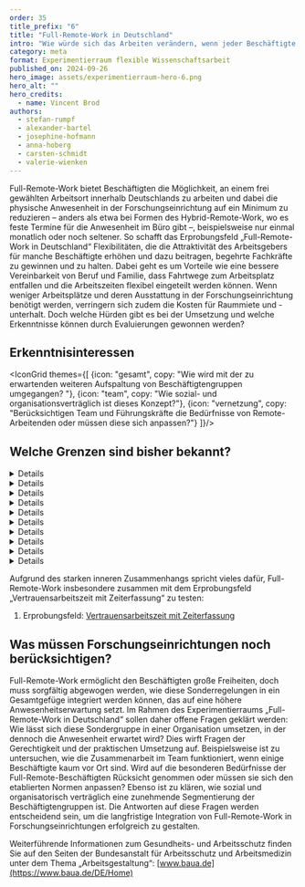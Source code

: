 ```yaml
---
order: 35
title_prefix: "6"
title: "Full-Remote-Work in Deutschland"
intro: "Wie würde sich das Arbeiten verändern, wenn jeder Beschäftigte seinen Arbeitsort frei wählen könnte? Dieses Szenario untersucht das Erprobungsfeld „Full-Remote-Work in Deutschland“. Ermittelt werden soll dabei, wie viel Freiheit möglich und sinnvoll ist und welche Hürden es für Forschungseinrichtungen bei der Umsetzung gibt."
category: meta
format: Experimentierraum flexible Wissenschaftsarbeit
published_on: 2024-09-26
hero_image: assets/experimentierraum-hero-6.png
hero_alt: ""
hero_credits:
  - name: Vincent Brod
authors:
  - stefan-rumpf
  - alexander-bartel
  - josephine-hofmann
  - anna-hoberg
  - carsten-schmidt
  - valerie-wienken
---
```


<Leadin>Full-Remote-Work</Leadin> bietet Beschäftigten die Möglichkeit, an einem frei gewählten Arbeitsort innerhalb Deutschlands zu arbeiten und dabei die physische Anwesenheit in der Forschungseinrichtung auf ein Minimum zu reduzieren – anders als etwa bei Formen des Hybrid-Remote-Work, wo es feste Termine für die Anwesenheit im Büro gibt –, beispielsweise nur einmal monatlich oder noch seltener. So schafft das Erprobungsfeld „Full-Remote-Work in Deutschland“ Flexibilitäten, die die Attraktivität des Arbeitsgebers für manche Beschäftigte erhöhen und dazu beitragen, begehrte Fachkräfte zu gewinnen und zu halten. Dabei geht es um Vorteile wie eine bessere Vereinbarkeit von Beruf und Familie, dass Fahrtwege zum Arbeitsplatz entfallen und die Arbeitszeiten flexibel eingeteilt werden können. Wenn weniger Arbeitsplätze und deren Ausstattung in der Forschungseinrichtung benötigt werden, verringern sich zudem die Kosten für Raummiete und -unterhalt. Doch welche Hürden gibt es bei der Umsetzung und welche Erkenntnisse können durch Evaluierungen gewonnen werden?

## Erkenntnisinteressen

<IconGrid themes={[
  {icon: "gesamt", copy: "Wie wird mit der zu erwartenden weiteren Aufspaltung von Beschäftigtengruppen umgegangen? "},
  {icon: "team", copy: "Wie sozial- und organisationsverträglich ist dieses Konzept?"},
  {icon: "vernetzung", copy: "Berücksichtigen Team und Führungskräfte die Bedürfnisse von Remote-Arbeitenden oder müssen diese sich anpassen?"}
]}/>

## Welche Grenzen sind bisher bekannt?

<DetailsGroup>

  <Details summary="Arbeitsrechtliche Grenzen">

    Nicht bekannt. Arbeitsschutzgesetz und Arbeitszeitgesetz gelten auch bei Remote Work. Deren Einhaltung und Kontrolle ist fern des betrieblichen Arbeitsplatzes aber vermutlich schwieriger als bei den anderen Erprobungsfeldern. Der Schutz durch die gesetzliche Unfallversicherung hat den selben Umfang wie am Arbeitsplatz in der Forschungseinrichtung (Voraussetzung: Full Remote muss vertraglich vereinbart sein).

  </Details>

  <Details summary="Technische Grenzen">

  Full-Remote-Work setzt eine hohe Arbeitsfähigkeit und sehr geringe Störanfälligkeit voraus, da keine kurzfristige Hilfe ermöglicht werden kann, zum Beispiel durch die lokale IT-Abteilung.

  </Details>

  <Details summary="Prozessuale Grenzen">

  Die Tätigkeit muss sich für Full-Remote-Work eignen (ggf. sind sensible Daten nur am Arbeitsplatz im Büro einsehbar, ist Arbeit im Labor oder am Großgerät erforderlich etc.)

  - Arbeitsvertragliche Differenzierungen im Rahmen der organisatorischen „Zuordnung“: Welcher Arbeitsort steht beispielsweise im Arbeitsvertrag?
  - Außerplanmäßige Anreise aus der Full-Remote-Arbeit zum Dienstort: Dies erfordert beispielsweise die Klärung von Regeln für Dienstreisen und den regulären Arbeitsweg.
  - Ist für Personen mit Full-Remote-Stellen eine Erweiterung der Technik oder des Mobiliars notwendig?
  - Wie können Arbeits- und Ruhezeiten zwecks Einhaltung der gesetzlichen Vorgaben effizient kontrolliert werden?

  Diese Aspekte müssten im Rahmen einer Gesamtbetriebsvereinbarung, Betriebsvereinbarung oder eines Einzelvertrags geklärt werden.

  </Details>

  <Details summary="Führungs- und teambezogene Grenzen">

  Umgang der Führungskraft mit unterschiedlichen Präsenzen und Notwendigkeiten der kurzfristigen Verfügbarkeit vor Ort

  - Die Führungskraft muss auch „digital“ führen können.
  - Wahrnehmung der „Gleichbehandlung“ innerhalb der Forschungseinrichtungen oder Teams

  </Details>

  <Details summary="Kulturelle Grenzen">

  Potenzielle Spannungen zwischen Teammitgliedern und Führungskräften aufgrund der erhöhten Anforderungen, die sich durch Full- Remote-Stellen ergeben, z. B. bei der internen Kommunikation oder kurzfristigen Verfügbarkeit vor Ort

  </Details>

  <Details summary="Steuerrechtliche Grenzen">

  Da die ortsungebundene Arbeit hier im Inland erfolgt, keine grundsätzliche steuerliche Relevanz. Für die Absetzbarkeit von Reisen als beruflich bedingte oder privat induzierte Reisen muss jedoch definiert sein, was als Dienstreise gilt und was nicht (s. prozessuale Grenzen)

  </Details>

  <Details summary="Sozialversicherungsrechtliche Grenzen">

  Da die ortsungebundene Arbeit hier im Inland erfolgt, keine sozialversicherungsrechtliche Relevanz

  </Details>

  <Details summary="Tarifvertragliche Grenzen">

  Nicht bekannt

  </Details>

  <Details summary="Gesundheitliche Grenzen">

  Nicht bekannt

  </Details>

  <Details summary="Sonstige Hürden/Grenzen">

  Solange die Full-Remote-Stelle innerhalb Deutschlands ausgeübt wird, sind keine sonstigen Hürden/Grenzen bekannt.

  </Details>

</DetailsGroup>

<Callout title="Zu welchen anderen Erprobungsfeldern besteht ein enger Bezug?">

Aufgrund des starken inneren Zusammenhangs spricht vieles dafür, Full-Remote-Work insbesondere zusammen mit dem Erprobungsfeld „Vertrauensarbeitszeit mit Zeiterfassung“ zu testen:

1. Erprobungsfeld: [Vertrauensarbeitszeit mit Zeiterfassung](/vertrauensarbeitszeit-mit-zeiterfassung/)

</Callout>

<IconTile to="/experimentierraum-flexible-wissenschaftsarbeit#ortsflexible-arbeitsmoglichkeiten" eyebrow="Zuordnung im Experimentierraum" body="Ortsflexible und attraktive Arbeitsmöglichkeiten (OaA)" icon="place"/>

## Was müssen Forschungseinrichtungen noch berücksichtigen?

Full-Remote-Work ermöglicht den Beschäftigten große Freiheiten, doch muss sorgfältig abgewogen werden, wie diese Sonderregelungen in ein Gesamtgefüge integriert werden können, das auf eine höhere Anwesenheitserwartung setzt. Im Rahmen des Experimentierraums „Full-Remote-Work in Deutschland“ sollen daher offene Fragen geklärt werden: Wie lässt sich diese Sondergruppe in einer Organisation umsetzen, in der dennoch die Anwesenheit erwartet wird? Dies wirft Fragen der Gerechtigkeit und der praktischen Umsetzung auf. Beispielsweise ist zu untersuchen, wie die Zusammenarbeit im Team funktioniert, wenn einige Beschäftigte kaum vor Ort sind. Wird auf die besonderen Bedürfnisse der Full-Remote-Beschäftigten Rücksicht genommen oder müssen sie sich den etablierten Normen anpassen? Ebenso ist zu klären, wie sozial und organisatorisch verträglich eine zunehmende Segmentierung der Beschäftigtengruppen ist. Die Antworten auf diese Fragen werden entscheidend sein, um die langfristige Integration von Full-Remote-Work in Forschungseinrichtungen erfolgreich zu gestalten.

<Callout>

Weiterführende Informationen zum Gesundheits- und Arbeitsschutz finden Sie auf den Seiten der Bundesanstalt für Arbeitsschutz und Arbeitsmedizin unter dem Thema „Arbeitsgestaltung“: [www.baua.de](https://www.baua.de/DE/Home)

</Callout>

<File file="2024-08-27_Machbarkeitsstudie_Experimentierraum_Webversion-1.pdf" title="Vollständigen Ergebnisbericht herunterladen"/>
